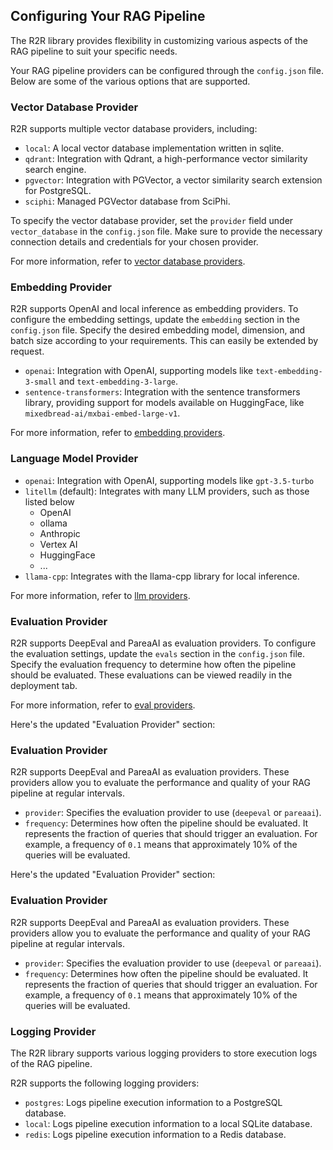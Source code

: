 ## Configuring Your RAG Pipeline

The R2R library provides flexibility in customizing various aspects of the RAG pipeline to suit your specific needs. 

Your RAG pipeline providers can be configured through the `config.json` file. Below are some of the various options that are supported.

### Vector Database Provider

R2R supports multiple vector database providers, including:

- `local`: A local vector database implementation written in sqlite.
- `qdrant`: Integration with Qdrant, a high-performance vector similarity search engine.
- `pgvector`: Integration with PGVector, a vector similarity search extension for PostgreSQL.
- `sciphi`: Managed PGVector database from SciPhi.

To specify the vector database provider, set the `provider` field under `vector_database` in the `config.json` file. Make sure to provide the necessary connection details and credentials for your chosen provider.

For more information, refer to [vector database providers](/providers/vector-databases).

### Embedding Provider

R2R supports OpenAI and local inference as embedding providers. To configure the embedding settings, update the `embedding` section in the `config.json` file. Specify the desired embedding model, dimension, and batch size according to your requirements. This can easily be extended by request.

- `openai`: Integration with OpenAI, supporting models like `text-embedding-3-small` and `text-embedding-3-large`.
- `sentence-transformers`: Integration with the sentence transformers library, providing support for models available on HuggingFace, like `mixedbread-ai/mxbai-embed-large-v1`.

For more information, refer to [embedding providers](/providers/embeddings).


### Language Model Provider

- `openai`: Integration with OpenAI, supporting models like `gpt-3.5-turbo`
- `litellm` (default): Integrates with many LLM providers, such as those listed below
  - OpenAI
  - ollama
  - Anthropic
  - Vertex AI
  - HuggingFace
  - ...
- `llama-cpp`: Integrates with the llama-cpp library for local inference.

For more information, refer to [llm providers](/providers/llms).

### Evaluation Provider

R2R supports DeepEval and PareaAI as evaluation providers. To configure the evaluation settings, update the `evals` section in the `config.json` file. Specify the evaluation frequency to determine how often the pipeline should be evaluated. These evaluations can be viewed readily in the deployment tab.

For more information, refer to [eval providers](/providers/evals).

Here's the updated "Evaluation Provider" section:

### Evaluation Provider

R2R supports DeepEval and PareaAI as evaluation providers. These providers allow you to evaluate the performance and quality of your RAG pipeline at regular intervals.
- `provider`: Specifies the evaluation provider to use (`deepeval` or `pareaai`).
- `frequency`: Determines how often the pipeline should be evaluated. It represents the fraction of queries that should trigger an evaluation. For example, a frequency of `0.1` means that approximately 10% of the queries will be evaluated.

Here's the updated "Evaluation Provider" section:

### Evaluation Provider

R2R supports DeepEval and PareaAI as evaluation providers. These providers allow you to evaluate the performance and quality of your RAG pipeline at regular intervals.
- `provider`: Specifies the evaluation provider to use (`deepeval` or `pareaai`).
- `frequency`: Determines how often the pipeline should be evaluated. It represents the fraction of queries that should trigger an evaluation. For example, a frequency of `0.1` means that approximately 10% of the queries will be evaluated.

### Logging Provider

The R2R library supports various logging providers to store execution logs of the RAG pipeline. 

R2R supports the following logging providers:

- `postgres`: Logs pipeline execution information to a PostgreSQL database.
- `local`: Logs pipeline execution information to a local SQLite database.
- `redis`: Logs pipeline execution information to a Redis database.
